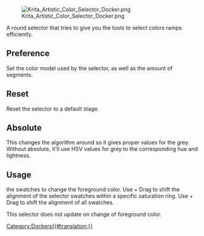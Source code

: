 [[File:Krita_Artistic_Color_Selector_Docker.png]]

A round selector that tries to give you the tools to select colors ramps efficiently.

==Preference==
Set the color model used by the selector, as well as the amount of segments.

==Reset==
Reset the selector to a default stage.

==Absolute==
This changes the algorithm around so it gives proper values for the grey. Without absolute, it'll use HSV values for grey to the corresponding hue and lightness.

==Usage==
{{MouseButton|left}} the swatches to change the foreground color.
Use {{MouseButton|right}} + Drag to shift the alignment of the selector swatches within a specific saturation ring. Use {{MouseButton|left}} + Drag to shift the alignment of all swatches.

This selector does not update on change of foreground color.

[[Category:Dockers{{#translation:}}]]
